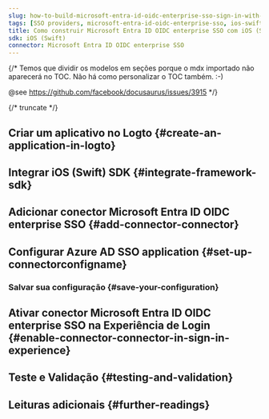 ```yaml
---
slug: how-to-build-microsoft-entra-id-oidc-enterprise-sso-sign-in-with-ios-swift-and-logto
tags: [SSO providers, microsoft-entra-id-oidc-enterprise-sso, ios-swift, swift, SAML authentication, enterprise login, SSO login]
title: Como construir Microsoft Entra ID OIDC enterprise SSO com iOS (Swift)
sdk: iOS (Swift)
connector: Microsoft Entra ID OIDC enterprise SSO
---
```


{/*
  Temos que dividir os modelos em seções porque o mdx importado não aparecerá no TOC.
  Não há como personalizar o TOC também. :-)

  @see https://github.com/facebook/docusaurus/issues/3915
*/}




{/* truncate */}

<Intro connector={connector} sdk="iOS (Swift)" link="https://developer.apple.com/ios" />

## Criar um aplicativo no Logto \{#create-an-application-in-logto}

<CreateApplication type="Native app" framework="iOS (Swift)" />

## Integrar iOS (Swift) SDK \{#integrate-framework-sdk}

<IntegrateSdk />

## Adicionar conector Microsoft Entra ID OIDC enterprise SSO \{#add-connector-connector}

<AddSsoConnector framework="iOS (Swift)" />

## Configurar Azure AD SSO application \{#set-up-connectorconfigname}

<ConnectorGuide />

### Salvar sua configuração \{#save-your-configuration}

<SaveYourConfiguration connector={connector} />

## Ativar conector Microsoft Entra ID OIDC enterprise SSO na Experiência de Login \{#enable-connector-connector-in-sign-in-experience}

<EnableSsoConnector />

## Teste e Validação \{#testing-and-validation}

<TestingAndValidation connector={connector} sdk="iOS (Swift)" />

## Leituras adicionais \{#further-readings}

<FurtherReadings />